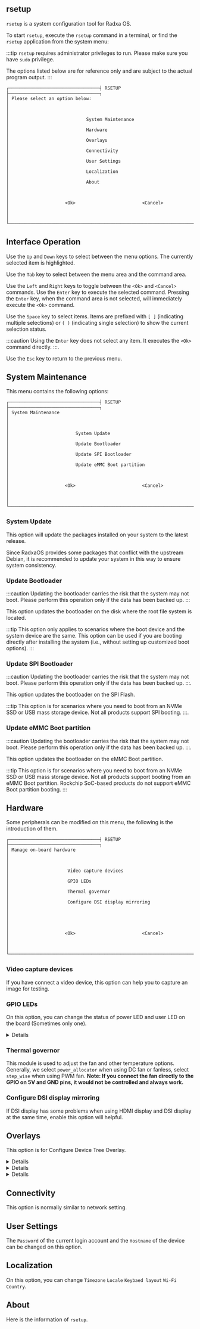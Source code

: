 

## rsetup

`rsetup` is a system configuration tool for Radxa OS.

To start `rsetup`, execute the `rsetup` command in a terminal, or find the `rsetup` application from the system menu:

:::tip
`rsetup` requires administrator privileges to run. Please make sure you have `sudo` privilege.

The options listed below are for reference only and are subject to the actual program output.
:::

```
┌──────────────────────────────────┤ RSETUP ├──────────────────────────────────┐
│ Please select an option below:                                               │
│                                                                              │
│                             System Maintenance                               │
│                             Hardware                                         │
│                             Overlays                                         │
│                             Connectivity                                     │
│                             User Settings                                    │
│                             Localization                                     │
│                             About                                            │
│                                                                              │
│                     <Ok>                         <Cancel>                    │
│                                                                              │
└──────────────────────────────────────────────────────────────────────────────┘
```

## Interface Operation

Use the `Up` and `Down` keys to select between the menu options. The currently selected item is highlighted.

Use the `Tab` key to select between the menu area and the command area.

Use the `Left` and `Right` keys to toggle between the `<Ok>` and `<Cancel>` commands. Use the `Enter` key to execute the selected command.
Pressing the `Enter` key, when the command area is not selected, will immediately execute the `<Ok>` command.

Use the `Space` key to select items. Items are prefixed with `[ ]` (indicating multiple selections) or `( )` (indicating single selection) to show the current selection status.

:::caution
Using the `Enter` key does not select any item. It executes the `<Ok>` command directly.
:::.

Use the `Esc` key to return to the previous menu.

## System Maintenance

This menu contains the following options:

```
┌──────────────────────────────────┤ RSETUP ├──────────────────────────────────┐
│ System Maintenance                                                           │
│                                                                              │
│                         System Update                                        │
│                         Update Bootloader                                    │
│                         Update SPI Bootloader                                │
│                         Update eMMC Boot partition                           │
│                                                                              │
│                     <Ok>                         <Cancel>                    │
│                                                                              │
└──────────────────────────────────────────────────────────────────────────────┘
```

### System Update

This option will update the packages installed on your system to the latest release.

Since RadxaOS provides some packages that conflict with the upstream Debian, it is recommended to update your system in this way to ensure system consistency.

### Update Bootloader

:::caution
Updating the bootloader carries the risk that the system may not boot. Please perform this operation only if the data has been backed up.
:::

This option updates the bootloader on the disk where the root file system is located.

:::tip
This option only applies to scenarios where the boot device and the system device are the same.
This option can be used if you are booting directly after installing the system (i.e., without setting up customized boot options).
:::

### Update SPI Bootloader

:::caution
Updating the bootloader carries the risk that the system may not boot. Please perform this operation only if the data has been backed up.
:::.

This option updates the bootloader on the SPI Flash.

:::tip
This option is for scenarios where you need to boot from an NVMe SSD or USB mass storage device.
Not all products support SPI booting.
:::.

### Update eMMC Boot partition

:::caution
Updating the bootloader carries the risk that the system may not boot. Please perform this operation only if the data has been backed up.
:::.

This option updates the bootloader on the eMMC Boot partition.

:::tip
This option is for scenarios where you need to boot from an NVMe SSD or USB mass storage device.
Not all products support booting from an eMMC Boot partition.
Rockchip SoC-based products do not support eMMC Boot partition booting.
:::

## Hardware

Some peripherals can be modified on this menu, the following is the introduction of them.

```
┌──────────────────────────────────┤ RSETUP ├──────────────────────────────────┐
│ Manage on-board hardware                                                     │
│                                                                              │
│                      Video capture devices                                   │
│                      GPIO LEDs                                               │
│                      Thermal governor                                        │
│                      Configure DSI display mirroring                         │
│                                                                              │
│                                                                              │
│                     <Ok>                         <Cancel>                    │
│                                                                              │
└──────────────────────────────────────────────────────────────────────────────┘
```

### Video capture devices

If you have connect a video device, this option can help you to capture an image for testing.

### GPIO LEDs

On this option, you can change the status of power LED and user LED on the board (Sometimes only one).

<Details summary="LED Setup">

<Led />

</Details>

### Thermal governor

This module is used to adjust the fan and other temperature options.
Generally, we select `power_allocator` when using DC fan or fanless, select `step_wise` when using PWM fan.
**Note: If you connect the fan directly to the GPIO on 5V and GND pins, it would not be controlled and always work.**

### Configure DSI display mirroring

If DSI display has some problems when using HDMI display and DSI display at the same time, enable this option will helpful.

## Overlays

This option is for Configure Device Tree Overlay.

<Details summary="Device Tree Configuration">

<Devicetree />

</Details>

<Details summary="Install 3rd party overlay">

<InstallOverlays />

</Details>

<Details summary="Adding LEDs">

<Addled />

</Details>

## Connectivity

This option is normally similar to network setting.

## User Settings

The `Password` of the current login account and the `Hostname` of the device can be changed on this option.

## Localization

On this option, you can change `Timezone` `Locale` `Keybaed layout` `Wi-Fi Country`.

## About

Here is the information of `rsetup`.
